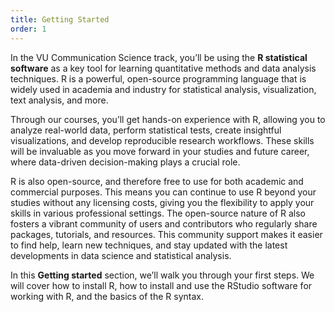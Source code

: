```yaml
---
title: Getting Started
order: 1
---
```


In the VU Communication Science track, you'll be using the **R statistical software** as a key tool for learning quantitative methods and data analysis techniques. 
R is a powerful, open-source programming language that is widely used in academia and industry for statistical analysis, visualization, text analysis, and more. 

Through our courses, you'll get hands-on experience with R, allowing you to analyze real-world data, perform statistical tests, create insightful visualizations, and develop reproducible research workflows. These skills will be invaluable as you move forward in your studies and future career, where data-driven decision-making plays a crucial role.

R is also open-source, and therefore free to use for both academic and commercial purposes. This means you can continue to use R beyond your studies without any licensing costs, giving you the flexibility to apply your skills in various professional settings. The open-source nature of R also fosters a vibrant community of users and contributors who regularly share packages, tutorials, and resources. This community support makes it easier to find help, learn new techniques, and stay updated with the latest developments in data science and statistical analysis.

In this **Getting started** section, we'll walk you through your first steps. We will cover how to install R, how to install and use the RStudio software for working with R, and the basics of the R syntax.